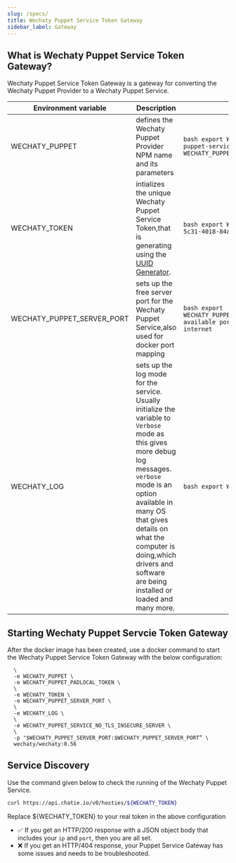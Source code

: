 ```yaml
---
slug: /specs/
title: Wechaty Puppet Service Token Gateway
sidebar_label: Gateway
---
```


## What is Wechaty Puppet Service Token Gateway?

Wechaty Puppet Service Token Gateway is a gateway for converting the Wechaty Puppet Provider to a Wechaty Puppet Service.

| Environment variable       | Description                                                                                                                                                                                                                                                                                              | Usage                                                                                                    |
|----------------------------|----------------------------------------------------------------------------------------------------------------------------------------------------------------------------------------------------------------------------------------------------------------------------------------------------------|----------------------------------------------------------------------------------------------------------|
| WECHATY_PUPPET             | defines the Wechaty Puppet Provider NPM name and its parameters                                                                                                                                                                                                                                          | ```bash export WECHATY_PUPPET=wechaty-puppet-service export WECHATY_PUPPET_SERVICE_TOKEN="__TOKEN__"``` |
| WECHATY_TOKEN              | intializes the unique Wechaty Puppet Service Token,that is generating  using the [UUID Generator](https://www.uuidgenerator.net/version4).                                                                                                                                                               | ```bash export WECHATY_TOKEN='2fdb00a5-5c31-4018-84ac-c64e5f995057'```                                  |
| WECHATY_PUPPET_SERVER_PORT | sets up the  free server port for the Wechaty Puppet Service,also used for docker port mapping                                                                                                                                                                                                           | ```bash export WECHATY_PUPPET_SERVER_PORT=8788 // any available port can be visited from internet```    |
| WECHATY_LOG                | sets up the log mode for the service. Usually initialize the variable to `Verbose` mode as this gives more debug log messages. `verbose` mode is an option available in many OS that gives details on what the computer is doing,which drivers and software are being installed or loaded and many more. | ```bash export WECHATY_LOG="verbose"```                                                                 |

## Starting Wechaty Puppet Servcie Token Gateway

After the docker image has been created, use a docker command  to start the Wechaty Puppet Service Token Gateway with the below configuration:

```docker run -ti --rm \
  \
  -e WECHATY_PUPPET \
  -e WECHATY_PUPPET_PADLOCAL_TOKEN \
  \
  -e WECHATY_TOKEN \
  -e WECHATY_PUPPET_SERVER_PORT \
  \
  -e WECHATY_LOG \
  \
  -e WECHATY_PUPPET_SERVICE_NO_TLS_INSECURE_SERVER \
  \
  -p "$WECHATY_PUPPET_SERVER_PORT:$WECHATY_PUPPET_SERVER_PORT” \
  wechaty/wechaty:0.56
```

## Service Discovery

Use the command given below to check the running of the Wechaty Puppet Service.

```sh
curl https://api.chatie.io/v0/hosties/${WECHATY_TOKEN}
```

Replace ${WECHATY_TOKEN} to your real token in the above configuration

* ✅ If you get an HTTP/200 response with a JSON object body that includes your `ip` and `port`, then you are all set.
* ❌ If you get an HTTP/404 response, your Puppet Service Gateway has some issues and needs to be troubleshooted.
